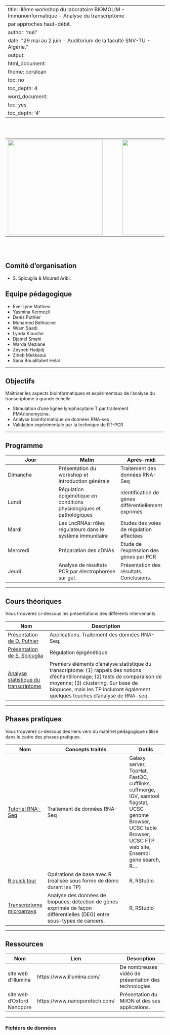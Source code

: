 
---
title: IIIème workshop du laboratoire BIOMOLIM - Immunoinformatique - Analyse du transcriptome
  par approches haut-débit.
author: 'null'
date: "29 mai au 2 juin - Auditorium de la faculté SNV-TU - Algérie."
output:
  html_document:
    theme: cerulean
    toc: no
    toc_depth: 4
  word_document:
    toc: yes
    toc_depth: '4'
---

<br>
<br>

| | ||
|-- | --|--|
|<img src="img/banniere-labo.png" style="width:300px; vertical-align:middle">|&nbsp;&nbsp;&nbsp;&nbsp;&nbsp;&nbsp;&nbsp;|<img src="img/tagc_logo.jpg" style="width:300px; vertical-align:top !important">|

<br>
<br>

## Comité d'organisation

- S. Spicuglia & Mourad Aribi.

## Equipe pédagogique

- Eve-Lyne Mathieu
- Yasmina Kermezli
- Denis Puthier 
- Mohamed Belhocine
- Wiam Saadi
- Lynda Klouche
- Djamel Smahi
- Warda Meziane
- Zeyneb Hadjidj
- Zineb Mekkaoui
- Sana Boualitabet Helal

------------------------------------------------------

## Objectifs

Maîtriser les aspects bioinformatiques et expérimentaux de l'analyse  du transcriptome à grande échelle.

- Stimulation d'une lignée lymphocytaire T par traitement PMA/Ionomycine. 
- Analyse bioinformatique de données RNA-seq. 
- Validation expérimentale par la technique de RT-PCR

-------------------------------------------------------


## Programme

| Jour | Matin | Après-midi
|-----|------|----|
|Dimanche| Présentation du workshop et Introduction générale| Traitement des données RNA-Seq|
|Lundi| Régulation épigénétique en conditions physiologiques et pathologiques| Identification de gènes différentiellement exprimés|
|Mardi|Les LncRNAs: rôles régulateurs dans le système immunitaire| Etudes des voies de régulation affectées|
|Mercredi|Préparation des cDNAs| Etude de l'expression des gènes par PCR|
|Jeudi|Analyse de résultats PCR par électrophorèse sur gel.| Présentation des résultats. Conclusions.|


-------------------------------------------------------

## Cours théoriques

Vous trouverez ci-dessous les présentations des différents intervenants.

| Nom | Description  |
|-----|--------------|
| [Présentation de D. Puthier](slides/rna-seq_2015-polytech.pdf)| Applications. Traitement des données RNA-Seq. |
| [Présentation de S. Spicuglia]() | Régulation épigénétique | 
| [Analyse statistique du transcriptome]() | Premiers éléments d'analyse statistique du transcriptome: (1) rappels des notions d'échantillonnage; (2) tests de comparaison de moyenne; (3) clustering. Sur base de biopuces, mais les TP incluront également quelques touches d'analyse de RNA-seq. |

-------------------------------------------------------

## Phases pratiques

Vous trouverez ci-dessous des liens vers du matériel pédagogique utilisé dans le cadre des phases pratiques.

| Nom |  Concepts traités  | Outils |
|-----|-------------------|--------|
| [Tutoriel RNA-Seq](practical/rna_seq_galaxy/rnaseq_td_galaxy.html) | Traitement de données RNA-Seq | Galaxy server, TopHat, FastQC, cufflinks, cuffmerge, IGV, samtool flagstat, UCSC genome Browser, UCSC table Browser, UCSC FTP web site, Ensembl gene search, R...
| [R quick tour](practical/R_first_steps/quick_tour.html) | Opérations de base avec R (réalisée sous forme de démo durant les TP) | R, RStudio |
| [Transcriptome microarrays](practical/microarrays/denboer_data/) | Analyse des données de biopuces; détection de gènes exprimés de façon différentielles (DEG) entre sous-types de cancers.  | R, RStudio |

-------------------------------------------------------

## Ressources

| Nom | Lien | Description
-----|------|--------------
|site web d'Illumina | https://www.illumina.com/| De nombreuses vidéo de présentation des technologies.|
|site web d'Oxford Nanopore|https://www.nanoporetech.com/| Présentation du MiION et des ses applications.|

-------------------------------------------------------


### Fichiers de données



